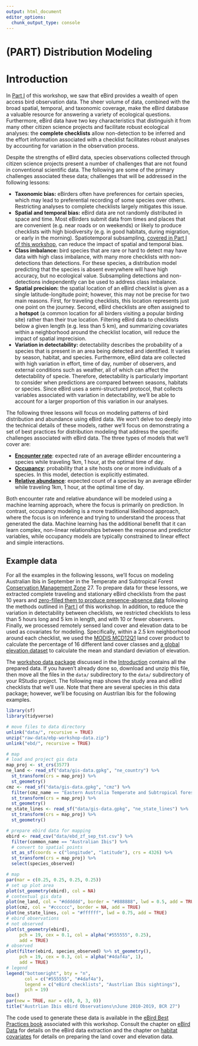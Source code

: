 ```yaml
---
output: html_document
editor_options: 
  chunk_output_type: console
---
```


# (PART) Distribution Modeling {-}

# Introduction {#model-intro}

In [Part I](#ebird-intro) of this workshop, we saw that eBird provides a wealth of open access bird observation data. The sheer volume of data, combined with the broad spatial, temporal, and taxonomic coverage, make the eBird database a valuable resource for answering a variety of ecological questions. Furthermore, eBird data have two key characteristics that distinguish it from many other citizen science projects and facilitate robust ecological analyses: the **complete checklists** allow non-detection to be inferred and the effort information associated with a checklist facilitates robust analyses by accounting for variation in the observation process.

Despite the strengths of eBird data, species observations collected through citizen science projects present a number of challenges that are not found in conventional scientific data. The following are some of the primary challenges associated these data; challenges that will be addressed in the following lessons:

- **Taxonomic bias:** eBirders often have preferences for certain species, which may lead to preferential recording of some species over others. Restricting analyses to complete checklists largely mitigates this issue.
- **Spatial and temporal bias:** eBird data are not randomly distributed in space and time. Most eBirders submit data from times and places that are convenient (e.g. near roads or on weekends) or likely to produce checklists with high biodiversity (e.g. in good habitats, during migration, or early in the morning). Spatiotemporal subsampling, [covered in Part I of this workshop](#subsampling), can reduce the impact of spatial and temporal bias.
- **Class imbalance:** bird species that are rare or hard to detect may have data with high class imbalance, with many more checklists with non-detections than detections. For these species, a distribution model predicting that the species is absent everywhere will have high accuracy, but no ecological value. Subsampling detections and non-detections independently can be used to address class imbalance.
- **Spatial precision:** the spatial location of an eBird checklist is given as a single latitude-longitude point; however, this may not be precise for two main reasons. First, for traveling checklists, this location represents just one point on the journey. Second, eBird checklists are often assigned to a **hotspot** (a common location for all birders visiting a popular birding site) rather than their true location. Filtering eBird data to checklists below a given length (e.g. less than 5 km), and summarizing covariates within a neighborhood around the checklist location, will reduce the impact of spatial imprecision.
- **Variation in detectability:** detectability describes the probability of a species that is present in an area being detected and identified. It varies by season, habitat, and species. Furthermore, eBird data are collected with high variation in effort, time of day, number of observers, and external conditions such as weather, all of which can affect the detectability of specie. Therefore, detectability is particularly important to consider when predictions are compared between seasons, habitats or species. Since eBird uses a semi-structured protocol, that collects variables associated with variation in detectability, we'll be able to account for a larger proportion of this variation in our analyses.

The following three lessons will focus on modeling patterns of bird distribution and abundance using eBird data. We won't delve too deeply into the technical details of these models, rather we'll focus on demonstrating a set of best practices for distribution modeling that address the specific challenges associated with eBird data. The three types of models that we'll cover are:

- [**Encounter rate**](#encounter): expected rate of an average eBirder encountering a species while traveling 1km, 1 hour, at the optimal time of day.
- [**Occupancy**](#occupancy): probability that a site hosts one or more individuals of a species. In this model, detection is explicitly estimated.
- [**Relative abundance**](#abundance): expected count of a species by an average eBirder while traveling 1km, 1 hour, at the optimal time of day.

Both encounter rate and relative abundance will be modeled using a machine learning approach, where the focus is primarily on prediction. In contrast, occupancy modeling is a more traditional likelihood approach, where the focus is on inference and trying to understand the process that generated the data. Machine learning has the additional benefit that it can learn complex, non-linear relationships between the response and predictor variables, while occupancy models are typically constrained to linear effect and simple interactions.

## Example data {#model-intro-data}

For all the examples in the following lessons, we'll focus on modeling Australian Ibis in September in the Temperate and Subtropical Forest [Conservation Management Zone](https://www.environment.gov.au/biodiversity/conservation-management-zones) 27. To prepare data for these lessons, we extracted complete traveling and stationary eBird checklists from the past 10 years and [zero-filled them to produce presence-absence data](#presabs) following the methods outlined in [Part I](#ebird-intro) of this workshop. In addition, to reduce the variation in detectability between checklists, we restricted checklists to less than 5 hours long and 5 km in length, and with 10 or fewer observers. Finally, we processed remotely sensed land cover and elevation data to be used as covariates for modeling. Specifically, within a 2.5 km neighborhood around each checklist, we used the [MODIS MCD12Q1](https://lpdaac.usgs.gov/products/mcd12q1v006/) land cover product to calculate the percentage of 16 different land cover classes and [a global elevation dataset](http://www.earthenv.org/topography) to calculate the mean and standard deviation of elevation.

The [workshop data package](https://github.com/mstrimas/ebp-workshop-au/raw/master/raw-data/ebp-workshop.zip) discussed in the [Introduction](#intro) contains all the prepared data. If you haven't already done so, download and unzip this file, then move all the files in the `data/` subdirectory to the `data/` subdirectory of your RStudio project. The following map shows the study area and eBird checklists that we'll use. Note that there are several species in this data package; however, we'll be focusing on Austrlian Ibis for the following examples.

```r
library(sf)
library(tidyverse)

# move files to data directory
unlink("data/", recursive = TRUE)
unzip("raw-data/ebp-workshop-data.zip")
unlink("ebd/", recursive = TRUE)

# map
# load and project gis data
map_proj <- st_crs(3577)
ne_land <- read_sf("data/gis-data.gpkg", "ne_country") %>% 
  st_transform(crs = map_proj) %>% 
  st_geometry()
cmz <- read_sf("data/gis-data.gpkg", "cmz") %>% 
  filter(cmz_name == "Eastern Australia Temperate and Subtropical forests") %>% 
  st_transform(crs = map_proj) %>% 
  st_geometry()
ne_state_lines <- read_sf("data/gis-data.gpkg", "ne_state_lines") %>% 
  st_transform(crs = map_proj) %>% 
  st_geometry()

# prepare ebird data for mapping
ebird <- read_csv("data/ebd_zf_sep_tst.csv") %>% 
  filter(common_name == "Australian Ibis") %>% 
  # convert to spatial points
  st_as_sf(coords = c("longitude", "latitude"), crs = 4326) %>% 
  st_transform(crs = map_proj) %>% 
  select(species_observed)

# map
par(mar = c(0.25, 0.25, 0.25, 0.25))
# set up plot area
plot(st_geometry(ebird), col = NA)
# contextual gis data
plot(ne_land, col = "#dddddd", border = "#888888", lwd = 0.5, add = TRUE)
plot(cmz, col = "#cccccc", border = NA, add = TRUE)
plot(ne_state_lines, col = "#ffffff", lwd = 0.75, add = TRUE)
# ebird observations
# not observed
plot(st_geometry(ebird),
     pch = 19, cex = 0.1, col = alpha("#555555", 0.25),
     add = TRUE)
# observed
plot(filter(ebird, species_observed) %>% st_geometry(),
     pch = 19, cex = 0.3, col = alpha("#4daf4a", 1),
     add = TRUE)
# legend
legend("bottomright", bty = "n",
       col = c("#555555", "#4daf4a"),
       legend = c("eBird checklists", "Austrlian Ibis sightings"),
       pch = 19)
box()
par(new = TRUE, mar = c(0, 0, 3, 0))
title("Austrlian Ibis eBird Observations\nJune 2010-2019, BCR 27")
```

The code used to generate these data is available in the [eBird Best Practices book](http://strimas.com/ebird-best-practices/) associated with this workshop. Consult the chapter on [eBird Data](http://strimas.com/ebird-best-practices/ebird.html) for details on the eBird data extraction and the chapter on [habitat covariates](http://strimas.com/ebird-best-practices/covariates.html) for details on preparing the land cover and elevation data.